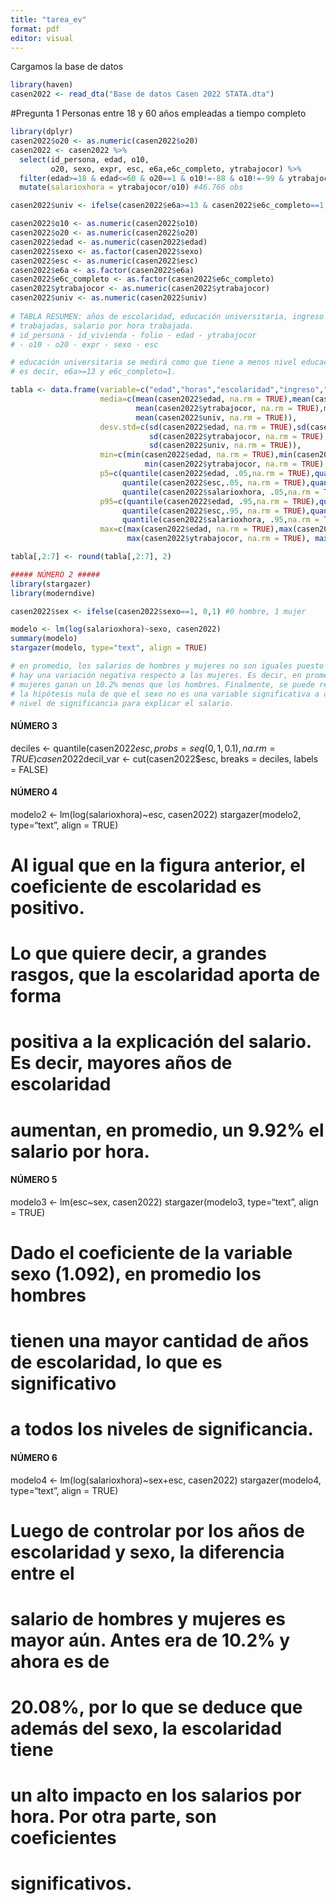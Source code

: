 ```yaml
---
title: "tarea_ev"
format: pdf
editor: visual
---
```

Cargamos la base de datos
```r
library(haven)
casen2022 <- read_dta("Base de datos Casen 2022 STATA.dta")
```

#Pregunta 1
Personas entre 18 y 60 años empleadas a tiempo completo
```r
library(dplyr)
casen2022$o20 <- as.numeric(casen2022$o20)
casen2022 <- casen2022 %>%
  select(id_persona, edad, o10,
         o20, sexo, expr, esc, e6a,e6c_completo, ytrabajocor) %>% 
  filter(edad>=18 & edad<=60 & o20==1 & o10!=-88 & o10!=-99 & ytrabajocor!=-88 & ytrabajocor!=-99) %>%
  mutate(salarioxhora = ytrabajocor/o10) #46.766 obs

casen2022$univ <- ifelse(casen2022$e6a>=13 & casen2022$e6c_completo==1, 1,0)

casen2022$o10 <- as.numeric(casen2022$o10)
casen2022$o20 <- as.numeric(casen2022$o20)
casen2022$edad <- as.numeric(casen2022$edad)
casen2022$sexo <- as.factor(casen2022$sexo)
casen2022$esc <- as.numeric(casen2022$esc)
casen2022$e6a <- as.factor(casen2022$e6a)
casen2022$e6c_completo <- as.factor(casen2022$e6c_completo)
casen2022$ytrabajocor <- as.numeric(casen2022$ytrabajocor)
casen2022$univ <- as.numeric(casen2022$univ)
  
# TABLA RESUMEN: años de escolaridad, educación universitaria, ingreso laboral total, horas
# trabajadas, salario por hora trabajada.
# id_persona - id_vivienda - folio - edad - ytrabajocor
# - o10 - o20 - expr - sexo - esc

# educación universitaria se medirá como que tiene a menos nivel educacional 13 (profesional)
# es decir, e6a>=13 y e6c_completo=1.

tabla <- data.frame(variable=c("edad","horas","escolaridad","ingreso","salarioxhra","univ"),
                    media=c(mean(casen2022$edad, na.rm = TRUE),mean(casen2022$o10, na.rm = TRUE),mean(casen2022$esc, na.rm = TRUE),
                            mean(casen2022$ytrabajocor, na.rm = TRUE),mean(casen2022$salarioxhora, na.rm = TRUE),
                            mean(casen2022$univ, na.rm = TRUE)),
                    desv.std=c(sd(casen2022$edad, na.rm = TRUE),sd(casen2022$o10, na.rm = TRUE),sd(casen2022$esc, na.rm = TRUE),
                               sd(casen2022$ytrabajocor, na.rm = TRUE), sd(casen2022$salarioxhora, na.rm = TRUE),
                               sd(casen2022$univ, na.rm = TRUE)),
                    min=c(min(casen2022$edad, na.rm = TRUE),min(casen2022$o10, na.rm = TRUE),min(casen2022$esc, na.rm = TRUE),
                              min(casen2022$ytrabajocor, na.rm = TRUE), min(casen2022$salarioxhora, na.rm = TRUE),min(casen2022$univ, na.rm = TRUE)),
                    p5=c(quantile(casen2022$edad, .05,na.rm = TRUE),quantile(casen2022$o10, .05,na.rm = TRUE),
                         quantile(casen2022$esc,.05, na.rm = TRUE),quantile(casen2022$ytrabajocor,.05, na.rm = TRUE),
                         quantile(casen2022$salarioxhora, .05,na.rm = TRUE), quantile(casen2022$univ, .05,na.rm = TRUE)),
                    p95=c(quantile(casen2022$edad, .95,na.rm = TRUE),quantile(casen2022$o10, .95,na.rm = TRUE),
                         quantile(casen2022$esc,.95, na.rm = TRUE),quantile(casen2022$ytrabajocor,.95, na.rm = TRUE),
                         quantile(casen2022$salarioxhora, .95,na.rm = TRUE),quantile(casen2022$univ, .05,na.rm = TRUE)),
                    max=c(max(casen2022$edad, na.rm = TRUE),max(casen2022$o10, na.rm = TRUE),max(casen2022$esc, na.rm = TRUE),
                          max(casen2022$ytrabajocor, na.rm = TRUE), max(casen2022$salarioxhora, na.rm = TRUE),max(casen2022$univ, na.rm = TRUE)))

tabla[,2:7] <- round(tabla[,2:7], 2)

##### NÚMERO 2 #####
library(stargazer)
library(moderndive)

casen2022$sex <- ifelse(casen2022$sexo==1, 0,1) #0 hombre, 1 mujer

modelo <- lm(log(salarioxhora)~sexo, casen2022)
summary(modelo)
stargazer(modelo, type="text", align = TRUE)

# en promedio, los salarios de hombres y mujeres no son iguales puesto que
# hay una variación negativa respecto a las mujeres. Es decir, en promedio,las
# mujeres ganan un 10.2% menos que los hombres. Finalmente, se puede rechazar
# la hipótesis nula de que el sexo no es una variable significativa a cualquier
# nivel de significancia para explicar el salario.

```


#### NÚMERO 3 ####

deciles <- quantile(casen2022$esc, probs = seq(0,1,0.1), na.rm = TRUE)
casen2022$decil_var <- cut(casen2022$esc, breaks = deciles, labels = FALSE)


#### NÚMERO 4 ####

modelo2 <- lm(log(salarioxhora)~esc, casen2022)
stargazer(modelo2, type="text", align = TRUE)

# Al igual que en la figura anterior, el coeficiente de escolaridad es positivo.
# Lo que quiere decir, a grandes rasgos, que la escolaridad aporta de forma
# positiva a la explicación del salario. Es decir, mayores años de escolaridad
# aumentan, en promedio, un 9.92% el salario por hora.


#### NÚMERO 5 ####

modelo3 <- lm(esc~sex, casen2022)
stargazer(modelo3, type="text", align = TRUE)

# Dado el coeficiente de la variable sexo (1.092), en promedio los hombres
# tienen una mayor cantidad de años de escolaridad, lo que es significativo
# a todos los niveles de significancia.


#### NÚMERO 6 ####

modelo4 <- lm(log(salarioxhora)~sex+esc, casen2022)
stargazer(modelo4, type="text", align = TRUE)

# Luego de controlar por los años de escolaridad y sexo, la diferencia entre el
# salario de hombres y mujeres es mayor aún. Antes era de 10.2% y ahora es de
# 20.08%, por lo que se deduce que además del sexo, la escolaridad tiene
# un alto impacto en los salarios por hora. Por otra parte, son coeficientes
# significativos.
